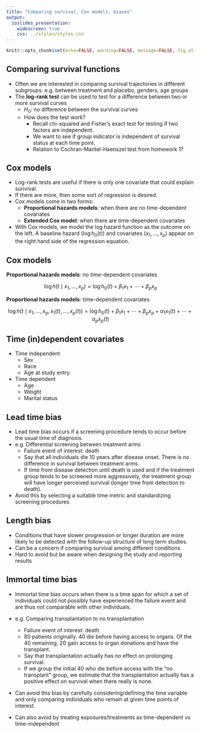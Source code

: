 ```yaml
---
title: "Comparing survival, Cox models, biases"
output:
  ioslides_presentation:
    widescreen: true
    css: ../styles/styles.css
---
```


```r
knitr::opts_chunk$set(echo=FALSE, warning=FALSE, message=FALSE, fig.align="center")
```

## Comparing survival functions

- Often we are interested in comparing survival trajectories in different subgroups. e.g. between treatment and placebo, genders, age groups
- The **log-rank test** can be used to test for a difference between two or more survival curves
    - $H_0$: no difference between the survival curves
    - How does the test work?
        - Recall chi-squared and Fisher's exact test for testing if two factors are independent.
        - We want to see if group indicator is independent of survival status at each time point.
        - Relation to Cochran-Mantel-Haenszel test from homework 1?

## Cox models

- Log-rank tests are useful if there is only one covariate that could explain surivival.
- If there are more, then some sort of regression is desired.
- Cox models come in two forms: 
    - **Proportional hazards models**: when there are no time-dependent covariates
    - **Extended Cox model**: when there are time-dependent covariates
- With Cox models, we model the log hazard function as the outcome on the left. A baseline hazard ($\log h_0(t)$) and covariates ($x_1, \ldots, x_p$) appear on the right hand side of the regression equation.

## Cox models

**Proportional hazards models**: no time-dependent covariates

$$ \log h(t \mid x_1, \ldots, x_p) = \log h_0(t) + \beta_1 x_1 + \cdots + \beta_p x_p $$

**Proportional hazards models**: time-dependent covariates

$$ \log h(t \mid x_1, \ldots, x_p, x_1(t), \ldots, x_p(t)) = \log h_0(t) + \beta_1 x_1 + \cdots + \beta_p x_p + \alpha_1 x_1(t) + \cdots + \alpha_p x_p(t) $$

## Time (in)dependent covariates

- Time independent
    - Sex
    - Race
    - Age at study entry
- Time dependent
    - Age
    - Weight
    - Marital status

## Lead time bias

- Lead time bias occurs if a screening procedure tends to occur before the usual time of diagnosis.
- e.g. Differential screening between treatment arms
    - Failure event of interest: death
    - Say that all individuals die 10 years after disease onset. There is no difference in survival between treatment arms.
    - If time from disease detection until death is used and if the treatment group tends to be screened more aggressively, the treatment group will have longer perceived survival (longer time from detection to death).
- Avoid this by selecting a suitable time metric and standardizing screening procedures

## Length bias

- Conditions that have slower progression or longer duration are more likely to be detected with the follow-up structure of long term studies.
- Can be a concern if comparing survival among different conditions.
- Hard to avoid but be aware when designing the study and reporting results

## Immortal time bias

- Immortal time bias occurs when there is a time span for which a set of individuals could not possibly have experienced the failure event and are thus not comparable with other individuals.

- e.g. Comparing transplantation to no transplantation
    - Failure event of interest: death
    - 80 patients originally. 40 die before having access to organs. Of the 40 remaining, 20 gain access to organ donations and have the transplant.
    - Say that transplantation actually has no effect on prolonging survival.
    - If we group the initial 40 who die before access with the "no transplant" group, we estimate that the transplantation actually has a positive effect on survival when there really is none.
- Can avoid this bias by carefully considering/defining the time variable and only comparing individuals who remain at given time points of interest.
- Can also avoid by treating exposures/treatments as time-dependent vs time-independent


